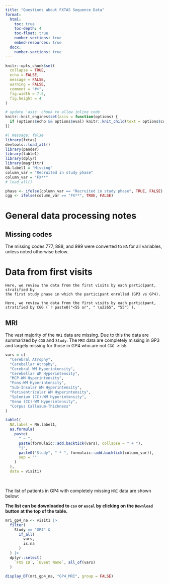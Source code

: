 ```yaml
---
title: "Questions about FXTAS Sequence Data"
format:
  html:
    toc: true
    toc-depth: 4
    toc-float: true
    number-sections: true
    embed-resources: true
  docx:
    number-sections: true
---
```


```r

knitr::opts_chunk$set(
  collapse = TRUE,
  echo = FALSE,
  message = FALSE,
  warning = FALSE,
  comment = "#>",
  fig.width = 7.5,
  fig.height = 4
)

# update 'asis' chunk to allow inline code
knitr::knit_engines$set(asis = function(options) {
  if (options$echo && options$eval) knitr::knit_child(text = options$code)
})
```

```r
#| message: false
library(fxtas)
devtools::load_all()
library(pander)
library(table1)
library(dplyr)
library(magrittr)
NA.label1 = "Missing"
column_var = "Recruited in study phase"
column_var = "FX**"
# load_all()

phase <- ifelse(column_var == "Recruited in study phase", TRUE, FALSE)
cgg <- ifelse(column_var == "FX**", TRUE, FALSE)
```

# General data processing notes

## Missing codes

The missing codes 777, 888, and 999 were converted to `NA` for all variables, unless noted otherwise below.

# Data from first visits

```asis
Here, we review the data from the first visits by each participant, stratified by 
the first study phase in which the participant enrolled (GP3 vs GP4).
```

```asis
Here, we review the data from the first visits by each participant, stratified by CGG (`r paste0("<55 or", " \u2265", "55")`).
```



## MRI

The vast majority of the `MRI` data are missing. Due to this the data are summarized by `CGG` and `Study`. The `MRI` data are completely missing in GP3 and largely missing for those in GP4 who are not `CGG` $\ge55$.

```r

vars = c(
  "Cerebral Atrophy",
  "Cerebellar Atrophy",
  "Cerebral WM Hyperintensity",
  "Cerebellar WM Hyperintensity",
  "MCP-WM Hyperintensity",
  "Pons-WM Hyperintensity",
  "Sub-Insular WM Hyperintensity",
  "Periventricular WM Hyperintensity",
  "Splenium (CC)-WM Hyperintensity",
  "Genu (CC)-WM Hyperintensity",
  "Corpus Callosum-Thickness"
)

table1(
  NA.label = NA.label1,
  as.formula(
    paste(
      " ~ ",
      paste(formulaic::add.backtick(vars), collapse = " + "), 
      "|",
      paste0("Study", " * ", formulaic::add.backtick(column_var)), 
      sep = ""
    )
  ),
  data = visit1)

```

<br>

The list of patients in GP4 with completely missing `MRI` data are shown below:

<b>The list can be downloaded to `csv` or `excel` by clicking on the `Download` button at the top of the table.</b>

```r
mri_gp4_na <- visit1 |>
  filter(
    Study == "GP4" & 
      if_all(
        vars,
        is.na
      )
  ) |>
  dplyr::select(
    `FXS ID`, `Event Name`, all_of(vars)
  )
```

```r
display_DT(mri_gp4_na, "GP4_MRI", group = FALSE)
```
